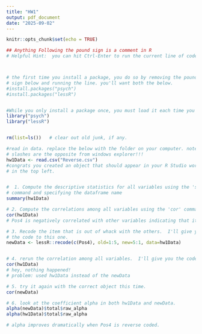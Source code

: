 ```yaml
---
title: "HW1"
output: pdf_document
date: "2025-09-02"
---
```


```r
knitr::opts_chunk$set(echo = TRUE)
```

```r
## Anything Following the pound sign is a comment in R
# Helpful Hint:  you can hit Ctrl-Enter to run the current line of code.



# the first time you install a package, you do so by removing the pound 
# sign below and running the line. you'll want both the below.
#install.packages("psych")
#install.packages("lessR")


#While you only install a package once, you must load it each time you run R.
library("psych")
library("lessR")


rm(list=ls())   # clear out old junk, if any. 
```

```r
#read in data. replace the below with the folder on your computer. note the 
# slashes are the opposite from windows explorer!!! 
hw1Data <- read.csv("Reverse.csv")
#congrats you created an object that should appear in your R Studio workspace
# in the top left.


#  1. Compute the descriptive statistics for all variables using the 'summary'
# command and specifying the dataframe name
summary(hw1Data)

# 2. Compute the correlations among all variables using the 'cor' command
cor(hw1Data)
# Pos4 is negatively correlated with other variables indicating that it should be reverse coded

# 3. Recode the item that is out of whack with the others.  I'll give you
# the code to this one.
newData <- lessR::recode(c(Pos4), old=1:5, new=5:1, data=hw1Data) 


# 4. rerun the correlation among all variables.  I'll give you the code again.
cor(hw1Data) 
# hey, nothing happened!
# problem: used hw1Data instead of the newData

# 5. try it again with the correct object this time.
cor(newData) 

# 6. look at the coefficient alpha in both hw1Data and newData.
alpha(newData)$total$raw_alpha
alpha(hw1Data)$total$raw_alpha

# alpha improves dramatically when Pos4 is reverse coded.

 
```




